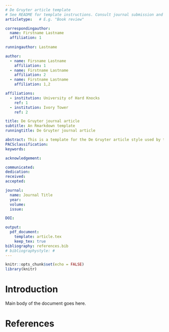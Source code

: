 ```yaml
---
# De Gruyter article template
# See README for template instructions. Consult journal submission and style guidelines.
articletype:   # E.g. "Book review"

correspondingauthor:
  name: Firstname Lastname
  affiliation: 1
    
runningauthor: Lastname

author:
  - name: Firsname Lastname
    affiliation: 1
  - name: Firstname Lastname
    affiliation: 2
  - name: Firstname Lastname
    affiliation: 1,2

affiliations:
  - institution: University of Hard Knocks
    ref: 1
  - institution: Ivory Tower
    ref: 2

title: De Gruyter journal article
subtitle: An Rmarkdown template
runningtitle: De Gruyter journal article

abstract: This is a template for the De Gruyter article style used by the journal _Linguistic Typology_, among many others. Place here an informative abstract of approximately 100-200 words.
PACSclassification: 
keywords: 

acknowledgement: 

communicated: 
dedication: 
received: 
accepted: 

journal:
  name: Journal Title
  year: 
  volume: 
  issue: 

DOI: 

output:
  pdf_document:
    template: article.tex
    keep_tex: true
bibliography: references.bib
# bibliographystyle: #
---
```


```r
knitr::opts_chunk$set(echo = FALSE)
library(knitr)
```

# Introduction

Main body of the document goes here.

# References {-}

